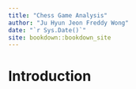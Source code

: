 ```yaml
--- 
title: "Chess Game Analysis"
author: "Ju Hyun Jeon Freddy Wong"
date: "`r Sys.Date()`"
site: bookdown::bookdown_site
---
```


# Introduction

